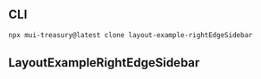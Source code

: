 
<Meta title="Layout/Example/RightEdgeSidebar" />

## CLI

```sh
npx mui-treasury@latest clone layout-example-rightEdgeSidebar
```

## LayoutExampleRightEdgeSidebar

<Source code={raw} language="tsx" />
